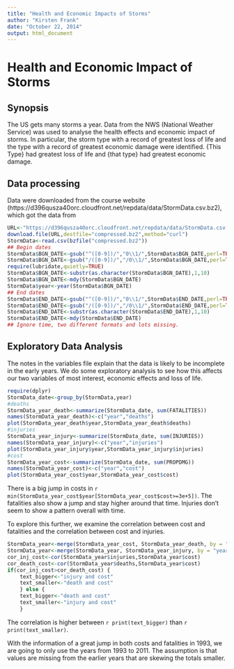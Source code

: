 ```yaml
---
title: "Health and Economic Impacts of Storms"
author: "Kirsten Frank"
date: "October 22, 2014"
output: html_document
---
```

# Health and Economic Impact of Storms

## Synopsis
The US gets many storms a year. Data from the NWS (National Weather Service) was used to analyse the health effects and economic impact of storms. In particular, the storm type with a record of greatest loss of life and the type with a record of greatest economic damage were identified. {This Type} had greatest loss of life and {that type} had greatest economic damage. 

## Data processing

Data were downloaded from the course website (https://d396qusza40orc.cloudfront.net/repdata/data/StormData.csv.bz2), which got the data from 

```r
URL<-"https://d396qusza40orc.cloudfront.net/repdata/data/StormData.csv.bz2"
download.file(URL,destfile="compressed.bz2",method="curl")
StormData<-read.csv(bzfile("compressed.bz2"))
## Begin dates
StormData$BGN_DATE<-gsub("^([0-9])/","0\\1/",StormData$BGN_DATE,perl=TRUE)
StormData$BGN_DATE<-gsub("/([0-9])/","/0\\1/",StormData$BGN_DATE,perl=TRUE)
require(lubridate,quietly=TRUE)
StormData$BGN_DATE<-substr(as.character(StormData$BGN_DATE),1,10)
StormData$BGN_DATE<-mdy(StormData$BGN_DATE)
StormData$year<-year(StormData$BGN_DATE)
## End dates
StormData$END_DATE<-gsub("^([0-9])/","0\\1/",StormData$END_DATE,perl=TRUE)
StormData$END_DATE<-gsub("/([0-9])/","/0\\1/",StormData$END_DATE,perl=TRUE)
StormData$END_DATE<-substr(as.character(StormData$END_DATE),1,10)
StormData$END_DATE<-mdy(StormData$END_DATE)
## Ignore time, two different formats and lots missing.
```

## Exploratory Data Analysis
The notes in the variables file explain that the data is likely to be incomplete in the early years. We do some exploratory analysis to see how this affects our two variables of most interest, economic effects and loss of life.

```r
require(dplyr)
StormData_date<-group_by(StormData,year)
#deaths
StormData_year_death<-summarize(StormData_date, sum(FATALITIES))
names(StormData_year_death)<-c("year","deaths")
plot(StormData_year_death$year,StormData_year_death$deaths)
#injuries
StormData_year_injury<-summarize(StormData_date, sum(INJURIES))
names(StormData_year_injury)<-c("year","injuries")
plot(StormData_year_injury$year,StormData_year_injury$injuries)
#cost
StormData_year_cost<-summarize(StormData_date, sum(PROPDMG))
names(StormData_year_cost)<-c("year","cost")
plot(StormData_year_cost$year,StormData_year_cost$cost)
```

There is a big jump in costs in `r min(StormData_year_cost$year[StormData_year_cost$cost>=3e+5])`. The fatalities also show a jump and stay higher around that time. Injuries don't seem to show a pattern overall with time. 

To explore this further, we examine the correlation between cost and fatalities and the correlation between cost and injuries.

```r
StormData_year<-merge(StormData_year_cost, StormData_year_death, by = "year")
StormData_year<-merge(StormData_year, StormData_year_injury, by = "year")
cor_inj_cost<-cor(StormData_year$injuries,StormData_year$cost)
cor_death_cost<-cor(StormData_year$deaths,StormData_year$cost)
if(cor_inj_cost>cor_death_cost) {
    text_bigger<-"injury and cost"
    text_smaller<-"death and cost"
    } else {
    text_bigger<-"death and cost"
    text_smaller<-"injury and cost"
    }
```

The correlation is higher between `r print(text_bigger)` than `r print(text_smaller)`.

With the information of a great jump in both costs and fatalities in 1993, we are going to only use the years from 1993 to 2011. The assumption is that values are missing from the earlier years that are skewing the totals smaller. 
